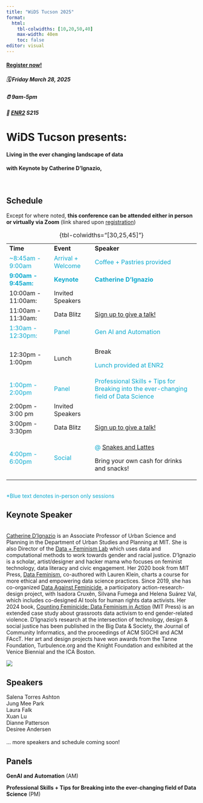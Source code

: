 ```yaml
---
title: "WiDS Tucson 2025"
format: 
  html: 
    tbl-colwidths: [10,20,50,40]
    max-width: 40em
    toc: false
editor: visual
---
```


::: callout-important
#### [Register now!](https://forms.gle/q9ukoSXc34qd2XJp9)

##### 🗓 Friday March 28, 2025

##### ⏰ 9am-5pm

##### 📌 [ENR2](https://air.arizona.edu/enr2) S215
:::

# WiDS Tucson presents: {.center}

#### Living in the ever changing landscape of data {.center}

#### **with Keynote by Catherine D'Ignazio,** {.center}

\

::: panel-tabset
## Schedule

Except for where noted, **this conference can be attended either in person or virtually via Zoom** (link shared upon [registration](https://forms.gle/q9ukoSXc34qd2XJp9))

+------------------------------------------------+--------------------------------------------+----------------------------------------------------------------------------------------------------------------+
| **Time**                                       | **Event**                                  | **Speaker**                                                                                                    |
+------------------------------------------------+--------------------------------------------+----------------------------------------------------------------------------------------------------------------+
| [\~8:45am - 9:00am]{style="color:#0caacf"}     | [Arrival + Welcome]{style="color:#0caacf"} | [Coffee + Pastries provided]{style="color:#0caacf"}                                                            |
+------------------------------------------------+--------------------------------------------+----------------------------------------------------------------------------------------------------------------+
| [**9:00am - 9:45am:**]{style="color:#0caacf;"} | [**Keynote**]{style="color:#0caacf;"}      | [**Catherine D'Ignazio**]{style="color:#0caacf;"}                                                              |
+------------------------------------------------+--------------------------------------------+----------------------------------------------------------------------------------------------------------------+
| 10:00am - 11:00am:                             | Invited Speakers                           |                                                                                                                |
+------------------------------------------------+--------------------------------------------+----------------------------------------------------------------------------------------------------------------+
| 11:00am - 11:30am:                             | Data Blitz                                 | [Sign up to give a talk!](https://forms.gle/8d3rhS5hLjnn2q8K6)                                                 |
+------------------------------------------------+--------------------------------------------+----------------------------------------------------------------------------------------------------------------+
| [1:30am - 12:30pm:]{style="color:#0caacf;"}    | [Panel]{style="color:#0caacf;"}            | [Gen AI and Automation]{style="color:#0caacf;"}                                                                |
+------------------------------------------------+--------------------------------------------+----------------------------------------------------------------------------------------------------------------+
| 12:30pm - 1:00pm                               | Lunch                                      | Break                                                                                                          |
|                                                |                                            |                                                                                                                |
|                                                |                                            | [Lunch provided at ENR2]{style="color:#0caacf"}                                                                |
+------------------------------------------------+--------------------------------------------+----------------------------------------------------------------------------------------------------------------+
| [1:00pm - 2:00pm]{style="color:#0caacf;"}      | [Panel]{style="color:#0caacf;"}            | [Professional Skills + Tips for Breaking into the ever-changing field of Data Science]{style="color:#0caacf;"} |
+------------------------------------------------+--------------------------------------------+----------------------------------------------------------------------------------------------------------------+
| 2:00pm - 3:00 pm                               | Invited Speakers                           |                                                                                                                |
+------------------------------------------------+--------------------------------------------+----------------------------------------------------------------------------------------------------------------+
| 3:00pm - 3:30pm                                | Data Blitz                                 | [Sign up to give a talk!](https://forms.gle/8d3rhS5hLjnn2q8K6)                                                 |
+------------------------------------------------+--------------------------------------------+----------------------------------------------------------------------------------------------------------------+
| [4:00pm - 6:00pm]{style="color:#0caacf;"}      | [Social]{style="color:#0caacf;"}           | [\@ [Snakes and Lattes](https://www.snakesandlattes.com/tucson)]{style="color:#0caacf"}                        |
|                                                |                                            |                                                                                                                |
|                                                |                                            | Bring your own cash for drinks and snacks!                                                                     |
+------------------------------------------------+--------------------------------------------+----------------------------------------------------------------------------------------------------------------+

: {tbl-colwidths="\[30,25,45\]"}

\
[\*Blue text denotes in-person only sessions]{style="color:#0caacf;"}

## Keynote Speaker

\
[Catherine D’Ignazio](https://kanarinka.com/) is an Associate Professor of Urban Science and Planning in the Department of Urban Studies and Planning at MIT. She is also Director of the [Data + Feminism Lab](http://dataplusfeminism.mit.edu/) which uses data and computational methods to work towards gender and racial justice. D’Ignazio is a scholar, artist/designer and hacker mama who focuses on feminist technology, data literacy and civic engagement. Her 2020 book from MIT Press, [Data Feminism](https://bookbook.pubpub.org/data-feminism), co-authored with Lauren Klein, charts a course for more ethical and empowering data science practices. Since 2019, she has co-organized [Data Against Feminicide](http://datoscontrafeminicidio.net/), a participatory action-research-design project, with Isadora Cruxên, Silvana Fumega and Helena Suárez Val, which includes co-designed AI tools for human rights data activists. Her 2024 book, [Counting Feminicide: Data Feminism in Action](https://mitpress.mit.edu/9780262048873/counting-feminicide/) (MIT Press) is an extended case study about grassroots data activism to end gender-related violence. D'Ignazio's research at the intersection of technology, design & social justice has been published in the Big Data & Society, the Journal of Community Informatics, and the proceedings of ACM SIGCHI and ACM FAccT. Her art and design projects have won awards from the Tanne Foundation, Turbulence.org and the Knight Foundation and exhibited at the Venice Biennial and the ICA Boston.

::: column-margin
![](images/CatherineD-Square.webp)
:::

## Speakers

Salena Torres Ashton\
Jung Mee Park\
Laura Falk\
Xuan Lu\
Dianne Patterson\
Desiree Andersen\
\
... more speakers and schedule coming soon!

## Panels

**GenAI and Automation** (AM)

**Professional Skills + Tips for Breaking into the ever-changing field of Data Science** (PM)
:::
